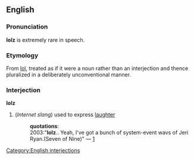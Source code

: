 ==English==
===Pronunciation===
'''lolz''' is extremely rare in speech.
===Etymology===
From [[lol]], treated as if it were a noun rather than an interjection and thence pluralized in a deliberately unconventional manner.
===Interjection===
[[Category:English interjections]]
'''lolz'''

#(''Internet slang'') used to express [[laughter]]
#:'''quotations''':
#:2003:"'''lolz'''.. Yeah, I've got a bunch of system-event wavs of Jeri Ryan.(Seven of Nine)" &mdash; [http://groups-beta.google.com/group/alt.support.depression.manic/msg/dc4abf1d1fcde893]